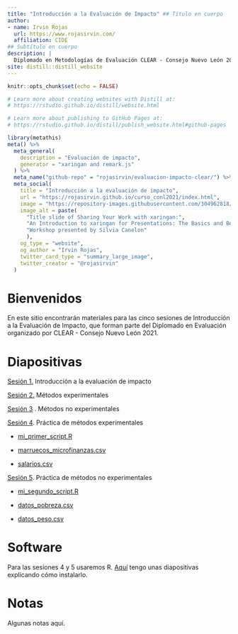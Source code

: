 ```yaml
---
title: "Introducción a la Evaluación de Impacto" ## Título en cuerpo
author: 
- name: Irvin Rojas
  url: https://www.rojasirvin.com/
  affiliation: CIDE
## Subtítulo en cuerpo
description: |
  Diplomado en Metodologías de Evaluación CLEAR - Consejo Nuevo León 2021
site: distill::distill_website
---
```


```r
knitr::opts_chunk$set(echo = FALSE)

# Learn more about creating websites with Distill at:
# https://rstudio.github.io/distill/website.html

# Learn more about publishing to GitHub Pages at:
# https://rstudio.github.io/distill/publish_website.html#github-pages

```

```r
library(metathis)
meta() %>%
  meta_general(
    description = "Evaluación de impacto",
    generator = "xaringan and remark.js"
  ) %>% 
  meta_name("github-repo" = "rojasirvin/evaluacion-impacto-clear/") %>% 
  meta_social(
    title = "Introducción a la evaluación de impacto",
    url = "https://rojasirvin.github.io/curso_conl2021/index.html",
    image = "https://repository-images.githubusercontent.com/304962818/38fb4600-20f5-11eb-9597-52659d721631",
    image_alt = paste(
      "Title slide of Sharing Your Work with xaringan:",
      "An Introduction to xaringan for Presentations: The Basics and Beyond",
      "Workshop presented by Silvia Canelon"
      ),
    og_type = "website",
    og_author = "Irvin Rojas",
    twitter_card_type = "summary_large_image",
    twitter_creator = "@rojasirvin"
  )
```

# Bienvenidos

En este sitio encontrarán materiales para las cinco sesiones de Introducción a la Evaluación de Impacto, que forman parte del Diplomado en Evaluación organizado por CLEAR - Consejo Nuevo León 2021.

# Diapositivas

[Sesión 1.](https://rojasirvin.github.io/curso_conl2021/slides/intro_evaluacion.html#1) Introducción a la evaluación de impacto

[Sesión 2.](https://rojasirvin.github.io/curso_conl2021/slides/metodos_experimentales.html#1) Métodos experimentales

[Sesión 3](https://rojasirvin.github.io/curso_conl2021/slides/metodos_no_experimentales.html#1) . Métodos no experimentales

[Sesión 4](https://rojasirvin.github.io/curso_conl2021/slides/practica_metodos_experimentales.html#1). Práctica de métodos experimentales

- [mi_primer_script.R](/curso_conl2021/data/mi_primer_script.R)

- [marruecos_microfinanzas.csv](/curso_conl2021/data/marruecos_microfinanzas.csv)

- [salarios.csv](/curso_conl2021/data/salarios.csv)

[Sesión 5](https://rojasirvin.github.io/curso_conl2021/slides/practica_metodos_no_experimentales.html#1). Práctica de métodos no experimentales

- [mi_segundo_script.R](/curso_conl2021/data/mi_segundo_script.R)

- [datos_pobreza.csv](/curso_conl2021/data/datos_pobreza.csv)

- [datos_peso.csv](/curso_conl2021/data/datos_peso.csv)

# Software

Para las sesiones 4 y 5 usaremos R. [Aquí](https://rojasirvin.github.io/curso_conl2021/slides/instalacion_r.html#1) tengo unas diapositivas explicando cómo instalarlo.

# Notas {.appendix}

Algunas notas aquí.